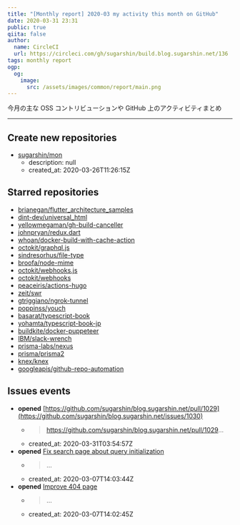 ```yaml
---
title: "[Monthly report] 2020-03 my activity this month on GitHub"
date: 2020-03-31 23:31
public: true
qiita: false
author:
  name: CircleCI
  url: https://circleci.com/gh/sugarshin/build.blog.sugarshin.net/136
tags: monthly report
ogp:
  og:
    image:
      src: /assets/images/common/report/main.png
---
```


今月の主な OSS コントリビューションや GitHub 上のアクティビティまとめ

***

## Create new repositories

- [sugarshin/mon](https://github.com/sugarshin/mon)
  - description: null
  - created_at: 2020-03-26T11:26:15Z

## Starred repositories

- [brianegan/flutter_architecture_samples](https://github.com/brianegan/flutter_architecture_samples)
- [dint-dev/universal_html](https://github.com/dint-dev/universal_html)
- [yellowmegaman/gh-build-canceller](https://github.com/yellowmegaman/gh-build-canceller)
- [johnpryan/redux.dart](https://github.com/johnpryan/redux.dart)
- [whoan/docker-build-with-cache-action](https://github.com/whoan/docker-build-with-cache-action)
- [octokit/graphql.js](https://github.com/octokit/graphql.js)
- [sindresorhus/file-type](https://github.com/sindresorhus/file-type)
- [broofa/node-mime](https://github.com/broofa/node-mime)
- [octokit/webhooks.js](https://github.com/octokit/webhooks.js)
- [octokit/webhooks](https://github.com/octokit/webhooks)
- [peaceiris/actions-hugo](https://github.com/peaceiris/actions-hugo)
- [zeit/swr](https://github.com/zeit/swr)
- [gtriggiano/ngrok-tunnel](https://github.com/gtriggiano/ngrok-tunnel)
- [poppinss/youch](https://github.com/poppinss/youch)
- [basarat/typescript-book](https://github.com/basarat/typescript-book)
- [yohamta/typescript-book-jp](https://github.com/yohamta/typescript-book-jp)
- [buildkite/docker-puppeteer](https://github.com/buildkite/docker-puppeteer)
- [IBM/slack-wrench](https://github.com/IBM/slack-wrench)
- [prisma-labs/nexus](https://github.com/prisma-labs/nexus)
- [prisma/prisma2](https://github.com/prisma/prisma2)
- [knex/knex](https://github.com/knex/knex)
- [googleapis/github-repo-automation](https://github.com/googleapis/github-repo-automation)

## Issues events

- **opened** [https://github.com/sugarshin/blog.sugarshin.net/pull/1029](https://github.com/sugarshin/blog.sugarshin.net/issues/1030)
  - > https://github.com/sugarshin/blog.sugarshin.net/pull/1029...
  - created_at: 2020-03-31T03:54:57Z
- **opened** [Fix search page about query initialization](https://github.com/sugarshin/blog.sugarshin.net/issues/988)
  - > ...
  - created_at: 2020-03-07T14:03:44Z
- **opened** [Improve 404 page](https://github.com/sugarshin/blog.sugarshin.net/issues/987)
  - > ...
  - created_at: 2020-03-07T14:02:45Z
